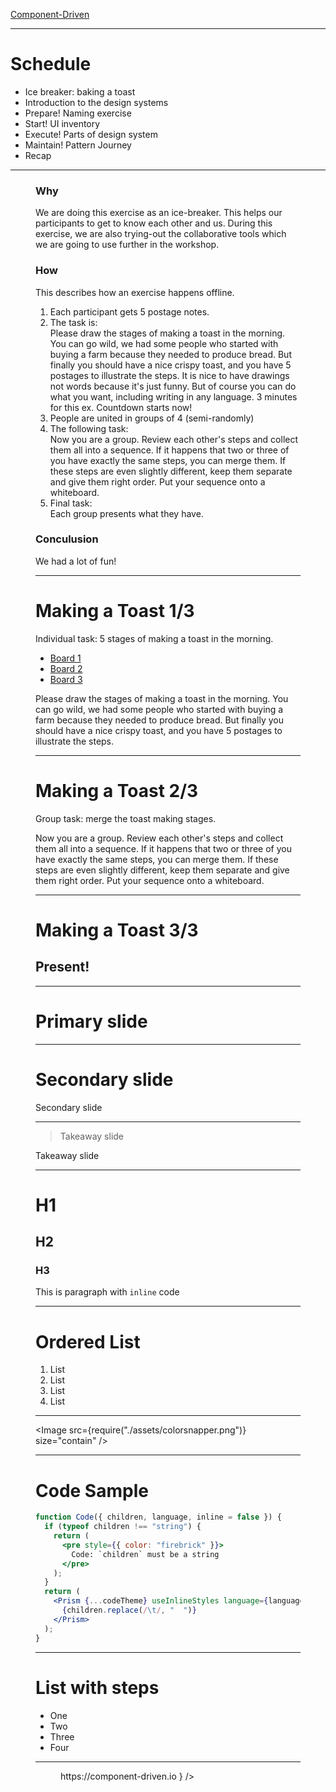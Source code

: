 

<Footer>

[Component-Driven](https://component-driven.io)

</Footer>

<Cover
  title="Design Systems 101"
  author="Andrey Okonetchnikov & Varya Stepanova"
/>

---

# Schedule

- Ice breaker: baking a toast
- Introduction to the design systems
- Prepare! Naming exercise
- Start! UI inventory
- Execute! Parts of design system
- Maintain! Pattern Journey
- Recap

---

<Figure
src={require("./assets/toast.jpg")}
alt="Yammy"
caption="Making a Toast"
/>

<Notes>

### Why

We are doing this exercise as an ice-breaker. This helps our participants to get to know each other and us. During this exercise, we are also trying-out the collaborative tools which we are going to use further in the workshop.

### How

This describes how an exercise happens offline.

1. Each participant gets 5 postage notes.
1. The task is:<br/> Please draw the stages of making a toast in the morning. You can go wild, we had some people who started with buying a farm because they needed to produce bread. But finally you should have a nice crispy toast, and you have 5 postages to illustrate the steps. It is nice to have drawings not words because it's just funny. But of course you can do what you want, including writing in any language. 3 minutes for this ex. Countdown starts now!
1. People are united in groups of 4 (semi-randomly)
1. The following task:<br/> Now you are a group. Review each other's steps and collect them all into a sequence. If it happens that two or three of you have exactly the same steps, you can merge them. If these steps are even slightly different, keep them separate and give them right order. Put your sequence onto a whiteboard.
1. Final task:<br/> Each group presents what they have.

### Conculusion

We had a lot of fun!

</Notes>

---

# Making a Toast 1/3

Individual task: 5 stages of making a toast in the morning.

* [Board 1](https://app.mural.co/t/ds101workshop3845/m/ds101workshop3845/1589366263872/5af7035ec7060adf49773ef75d586acdcb8c054e)
* [Board 2](https://app.mural.co/t/ds101workshop3845/m/ds101workshop3845/1589367556751/f57a3e7f623aa805bcf7346d91510397cd2f1113)
* [Board 3](https://app.mural.co/t/ds101workshop3845/m/ds101workshop3845/1589367608879/7f50a0e3c7fec8781985eeea84a9f17240ab763b)

<Notes>
Please draw the stages of making a toast in the morning. You can go wild, we had some people who started with buying a farm because they needed to produce bread. But finally you should have a nice crispy toast, and you have 5 postages to illustrate the steps.
</Notes>

---

# Making a Toast 2/3

Group task: merge the toast making stages.

<Notes>
Now you are a group. Review each other's steps and collect them all into a sequence. If it happens that two or three of you have exactly the same steps, you can merge them. If these steps are even slightly different, keep them separate and give them right order. Put your sequence onto a whiteboard.
</Notes>

---

# Making a Toast 3/3

## Present!

---

<Primary>

# Primary slide

</Primary>

---

<Secondary>

# Secondary slide

</Secondary>

<Notes>Secondary slide</Notes>

---

> Takeaway slide

<Notes>Takeaway slide</Notes>

---

# H1

## H2

### H3

This is paragraph with `inline` code

---

<SplitTitle>

# Ordered List

1. List
1. List
1. List
1. List

</SplitTitle>

---

<Image src={require("./assets/colorsnapper.png")} size="contain" />

---

<SplitTitle>

# Code Sample

```jsx
function Code({ children, language, inline = false }) {
  if (typeof children !== "string") {
    return (
      <pre style={{ color: "firebrick" }}>
        Code: `children` must be a string
      </pre>
    );
  }
  return (
    <Prism {...codeTheme} useInlineStyles language={language}>
      {children.replace(/\t/, "  ")}
    </Prism>
  );
}
```

</SplitTitle>
<ThatGuy />

---

<SplitTitle>

# List with steps

<Steps>

- One
- Two
- Three
- Four

</Steps>
</SplitTitle>

---

<Figure
  src={require("./assets/component-driven.svg")}
  alt="Component-driven Logo"
  caption={
    <a href="https://component-driven.io">https://component-driven.io</a>
  }
/>
